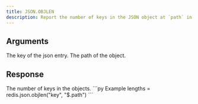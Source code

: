 ```yaml
---
title: JSON.OBJLEN
description: Report the number of keys in the JSON object at `path` in `key`.
---
```


## Arguments

<ParamField body="key" type="str" required>
    The key of the json entry.
</ParamField>
<ParamField body="path" type="str" default="$">
    The path of the object.
</ParamField>



## Response

<ResponseField type="List[int]" required>
  The number of keys in the objects.
</ResponseField>

<RequestExample>
```py Example
lengths = redis.json.objlen("key", "$.path")
```
</RequestExample>
